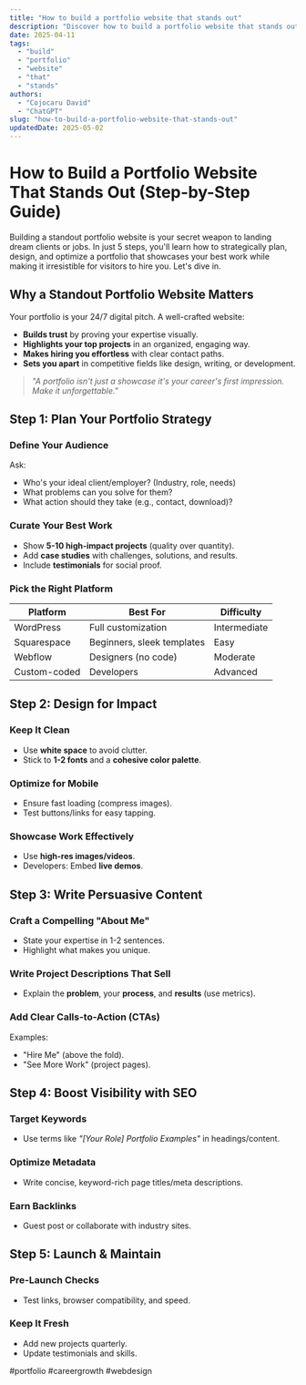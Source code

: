 ```yaml
---
title: "How to build a portfolio website that stands out"
description: "Discover how to build a portfolio website that stands out with this in-depth guide, providing actionable insights and practical tips to boost your knowledge and results."
date: 2025-04-11
tags:
  - "build"
  - "portfolio"
  - "website"
  - "that"
  - "stands"
authors:
  - "Cojocaru David"
  - "ChatGPT"
slug: "how-to-build-a-portfolio-website-that-stands-out"
updatedDate: 2025-05-02
---
```


# How to Build a Portfolio Website That Stands Out (Step-by-Step Guide)  

Building a standout portfolio website is your secret weapon to landing dream clients or jobs. In just 5 steps, you'll learn how to strategically plan, design, and optimize a portfolio that showcases your best work while making it irresistible for visitors to hire you. Let's dive in.  

## Why a Standout Portfolio Website Matters  

Your portfolio is your 24/7 digital pitch. A well-crafted website:  

- **Builds trust** by proving your expertise visually.  
- **Highlights your top projects** in an organized, engaging way.  
- **Makes hiring you effortless** with clear contact paths.  
- **Sets you apart** in competitive fields like design, writing, or development.  

> _"A portfolio isn't just a showcase it's your career's first impression. Make it unforgettable."_  

## Step 1: Plan Your Portfolio Strategy  

### Define Your Audience  
Ask:  
- Who's your ideal client/employer? (Industry, role, needs)  
- What problems can you solve for them?  
- What action should they take (e.g., contact, download)?  

### Curate Your Best Work  
- Show **5-10 high-impact projects** (quality over quantity).  
- Add **case studies** with challenges, solutions, and results.  
- Include **testimonials** for social proof.  

### Pick the Right Platform  
| Platform | Best For | Difficulty |  
|----------|----------|------------|  
| WordPress | Full customization | Intermediate |  
| Squarespace | Beginners, sleek templates | Easy |  
| Webflow | Designers (no code) | Moderate |  
| Custom-coded | Developers | Advanced |  

## Step 2: Design for Impact  

### Keep It Clean  
- Use **white space** to avoid clutter.  
- Stick to **1-2 fonts** and a **cohesive color palette**.  

### Optimize for Mobile  
- Ensure fast loading (compress images).  
- Test buttons/links for easy tapping.  

### Showcase Work Effectively  
- Use **high-res images/videos**.  
- Developers: Embed **live demos**.  

## Step 3: Write Persuasive Content  

### Craft a Compelling "About Me"  
- State your expertise in 1-2 sentences.  
- Highlight what makes you unique.  

### Write Project Descriptions That Sell  
- Explain the **problem**, your **process**, and **results** (use metrics).  

### Add Clear Calls-to-Action (CTAs)  
Examples:  
- "Hire Me" (above the fold).  
- "See More Work" (project pages).  

## Step 4: Boost Visibility with SEO  

### Target Keywords  
- Use terms like *"[Your Role] Portfolio Examples"* in headings/content.  

### Optimize Metadata  
- Write concise, keyword-rich page titles/meta descriptions.  

### Earn Backlinks  
- Guest post or collaborate with industry sites.  

## Step 5: Launch & Maintain  

### Pre-Launch Checks  
- Test links, browser compatibility, and speed.  

### Keep It Fresh  
- Add new projects quarterly.  
- Update testimonials and skills.  

#portfolio #careergrowth #webdesign
